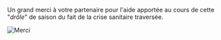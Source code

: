 


Un grand merci à votre partenaire pour l'aide apportée au cours de cette "*drôle*" de saison du fait de la crise sanitaire traversée.

![Merci](/images/news/soutien.png)
